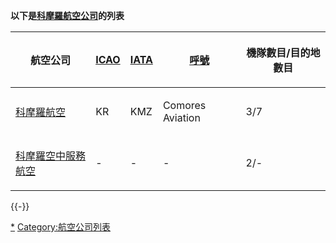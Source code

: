 '''以下是[[科摩羅|科摩羅]][[航空公司|航空公司]]的列表'''

{| border=0 cellpadding=2 cellspacing=3 class="wikitable sortable"
|- valign="middle"
! 航空公司
! [[ICAO|ICAO]]
! [[IATA|IATA]]
! [[呼號|呼號]]
! 機隊數目/目的地數目
|-
| [[科摩羅航空|科摩羅航空]] || KR || KMZ || Comores Aviation || 3/7
|-
| [[科摩羅空中服務航空|科摩羅空中服務航空]] || - || - || - || 2/-
|}
{{-}}
{{科摩羅航空公司}}

[[Category:科摩羅航空公司|*]]
[[Category:航空公司列表|Category:航空公司列表]]